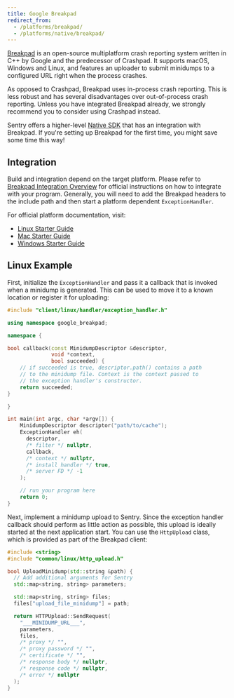 ```yaml
---
title: Google Breakpad
redirect_from:
  - /platforms/breakpad/
  - /platforms/native/breakpad/
---
```


[Breakpad](https://chromium.googlesource.com/breakpad/breakpad/) is an open-source multiplatform crash reporting system written in C++ by Google and the predecessor of Crashpad. It supports macOS, Windows and Linux, and features an uploader to submit minidumps to a configured URL right when the process crashes.

As opposed to Crashpad, Breakpad uses in-process crash reporting. This is less robust and has several disadvantages over out-of-process crash reporting. Unless you have integrated Breakpad already, we strongly recommend you to consider using Crashpad instead.

<Alert level="info" title="Heads Up"><markdown>

Sentry offers a higher-level [Native SDK](/platforms/native/) that has an integration with
Breakpad. If you're setting up Breakpad for the first time, you might save some
time this way!

</markdown></Alert>

## Integration

Build and integration depend on the target platform. Please refer to [Breakpad Integration Overview](https://chromium.googlesource.com/breakpad/breakpad/+/master/docs/getting_started_with_breakpad.md#integration-overview) for official instructions on how to integrate with your program. Generally, you will need to add the Breakpad headers to the include path and then start a platform dependent `ExceptionHandler`.

For official platform documentation, visit:

- [Linux Starter Guide](https://chromium.googlesource.com/breakpad/breakpad/+/master/docs/linux_starter_guide.md)
- [Mac Starter Guide](https://chromium.googlesource.com/breakpad/breakpad/+/master/docs/mac_breakpad_starter_guide.md)
- [Windows Starter Guide](https://chromium.googlesource.com/breakpad/breakpad/+/master/docs/windows_client_integration.md)

## Linux Example

First, initialize the `ExceptionHandler` and pass it a callback that is invoked when a minidump is generated. This can be used to move it to a known location or register it for uploading:

```cpp
#include "client/linux/handler/exception_handler.h"

using namespace google_breakpad;

namespace {

bool callback(const MinidumpDescriptor &descriptor,
              void *context,
              bool succeeded) {
    // if succeeded is true, descriptor.path() contains a path
    // to the minidump file. Context is the context passed to
    // the exception handler's constructor.
    return succeeded;
}

}

int main(int argc, char *argv[]) {
    MinidumpDescriptor descriptor("path/to/cache");
    ExceptionHandler eh(
      descriptor,
      /* filter */ nullptr,
      callback,
      /* context */ nullptr,
      /* install handler */ true,
      /* server FD */ -1
    );

    // run your program here
    return 0;
}
```

Next, implement a minidump upload to Sentry. Since the exception handler callback should perform as little action as possible, this upload is ideally started at the next application start. You can use the `HttpUpload` class, which is provided as part of the Breakpad client:

```cpp
#include <string>
#include "common/linux/http_upload.h"

bool UploadMinidump(std::string &path) {
  // Add additional arguments for Sentry
  std::map<string, string> parameters;

  std::map<string, string> files;
  files["upload_file_minidump"] = path;

  return HTTPUpload::SendRequest(
    "___MINIDUMP_URL___",
    parameters,
    files,
    /* proxy */ "",
    /* proxy password */ "",
    /* certificate */ "",
    /* response body */ nullptr,
    /* response code */ nullptr,
    /* error */ nullptr
  );
}
```
